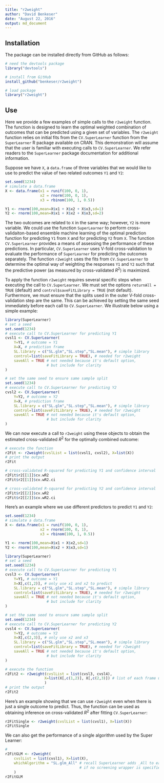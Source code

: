 ---
title: "r2weight"
author: "David Benkeser"
date: "August 22, 2016"
output: md_document
---

## Installation
The package can be installed directly from GitHub as follows:
```{r loadstuff, message=FALSE, warnings=FALSE}
# need the devtools package
library("devtools")

# install from GitHub
install_github("benkeser/r2weight")

# load package
library("r2weight")
```

## Use
Here we provide a few examples of simple calls to the `r2weight` function. The
function is designed to learn the optimal weighted combination of outcomes that
can be predicted using a given set of variables. The `r2weight` function relies
on initial fits from the `CV.SuperLearner` function from the `SuperLearner` R
package available on CRAN. This demonstration will assume that the user is 
familiar with executing calls to `CV.SuperLearner`. We refer readers to the 
`SuperLearner` package documentation for additional information. 

Suppose we have `X`, a `data.frame` of three variables that we would like to use to predict the value of two related outcomes `Y1` and `Y2`:
```{r simdata}
set.seed(1234)
# simulate a data.frame
X <- data.frame(x1 = runif(100, 0, 1),
                x2 = rnorm(100, 0, 1), 
                x3 = rbinom(100, 1, 0.5))

Y1 <- rnorm(100,mean=X$x1 + X$x2 + X$x3,sd=1)
Y2 <- rnorm(100,mean=X$x1 + X$x2 + X$x3,sd=2)
```
The two outcomes are related to `X` in the same way; however, `Y2` is more 
variable. We could use the function `SuperLearner` to perform cross-validaiton-based ensemble machine learning of the optimal prediction 
function for predicting `Y1` from `X` and for predicting `Y2` from `X`. The 
function `CV.SuperLearner` provides a means of assessing the performance of 
these predictions. In particular, `CV.SuperLearner` uses V-fold cross-validation
to evaluate the performance of `SuperLearner` for predicting the outcomes
separately. The function `r2weight` uses the fits from `CV.SuperLearner` to 
determine the optimal way of weighting the responses `Y1` and `Y2` such that
the predictive power (as measured by cross-validated $R^2$) is maximized. 

To apply the function `r2weight` requires several specific steps when executing 
the call to `CV.SuperLearner`. We must set the options `returnAll = TRUE` 
(default) and `control$saveFitLibrary = TRUE` (not default). Furthermore, we 
must ensure that the splits used in the outer V-fold cross-validation step are 
the same. This can be achieved by setting the same seed immediately before 
each call to `CV.SuperLearner`. We illustrate below using a simple example: 
```{r cvslfits, cache=TRUE}
library(SuperLearner)
# set a seed
set.seed(1234)
# execute call to CV.SuperLearner for predicting Y1
cvsl1 <- CV.SuperLearner(
    Y=Y1, # outcome = Y1
    X=X, # prediction frame
    SL.library = c("SL.glm","SL.step","SL.mean"), # simple library
    control=list(saveFitLibrary = TRUE), # needed for r2weight
    saveAll = TRUE # not needed because it's default option, 
                   # but include for clarity
)

# set the same seed to ensure same sample split
set.seed(1234)
# execute call to CV.SuperLearner for predicting Y2
cvsl2 <- CV.SuperLearner(
    Y=Y2, # outcome = Y2
    X=X, # prediction frame
    SL.library = c("SL.glm","SL.step","SL.mean"), # simple library
    control=list(saveFitLibrary = TRUE), # needed for r2weight
    saveAll = TRUE # not needed because it's default option, 
                   # but include for clarity
)
```

We can now execute a call to `r2weight` using these objects to obtain the 
estimated cross-validated $R^2$ for the optimally combined outcome: 
```{r}
# execute the function
r2Fit <- r2weight(cvslList = list(cvsl1, cvsl2), X=list(X))
# print the output
r2Fit

# cross-validated R-squared for predicting Y1 and confidence interval
r2Fit$r2[[1]]$cv.wR2
r2Fit$r2[[1]]$cv.wR2.ci

# cross-validated R-squared for predicting Y2 and confidence interval
r2Fit$r2[[2]]$cv.wR2
r2Fit$r2[[2]]$cv.wR2.ci
```

Here's an example where we use different predictors to predict `Y1` and `Y2`:
```{r cvslfits2, cache=TRUE}
set.seed(1234)
# simulate a data.frame
X <- data.frame(x1 = runif(100, 0, 1),
                x2 = rnorm(100, 0, 1), 
                x3 = rbinom(100, 1, 0.5))

Y1 <- rnorm(100,mean=X$x1 + X$x2,sd=1)
Y2 <- rnorm(100,mean=X$x2 + X$x3,sd=1)

library(SuperLearner)
# set a seed
set.seed(1234)
# execute call to CV.SuperLearner for predicting Y1
cvsl3 <- CV.SuperLearner(
    Y=Y1, # outcome = Y1
    X=X[,c(1,2)], # only use x1 and x2 to predict
    SL.library = c("SL.glm","SL.step","SL.mean"), # simple library
    control=list(saveFitLibrary = TRUE), # needed for r2weight
    saveAll = TRUE # not needed because it's default option, 
                   # but include for clarity
)

# set the same seed to ensure same sample split
set.seed(1234)
# execute call to CV.SuperLearner for predicting Y2
cvsl4 <- CV.SuperLearner(
    Y=Y2, # outcome = Y2
    X=X[,c(2,3)], # only use x2 and x3
    SL.library = c("SL.glm","SL.step","SL.mean"), # simple library
    control=list(saveFitLibrary = TRUE), # needed for r2weight
    saveAll = TRUE # not needed because it's default option, 
                   # but include for clarity
)

# execute the function
r2Fit2 <- r2weight(cvslList = list(cvsl3, cvsl4), 
                  X=list(X[,c(1,2)], X[,c(2,3)]) # list of each frame used
                  )
# print the output
r2Fit2
```

Here's an example showing that we can use `r2weight` even when there is just
a single outcome to predict. Thus, the function can be used as obtaining 
inference on cross-validated $R^2$ after fitting `CV.SuperLearner`:
```{r}
r2FitSingle <- r2weight(cvslList = list(cvsl1), X=list(X))
r2FitSingle
```
We can also get the performance of a single algorithm used by the Super Learner:
```{r}
# 
r2FitGLM <- r2weight(
    cvslList = list(cvsl1), X=list(X),
    whichAlgorithm = "SL.glm_All" # recall SuperLearner adds _All to each function
                                  # if no screening wrapper is specified
    )
r2FitGLM
```
